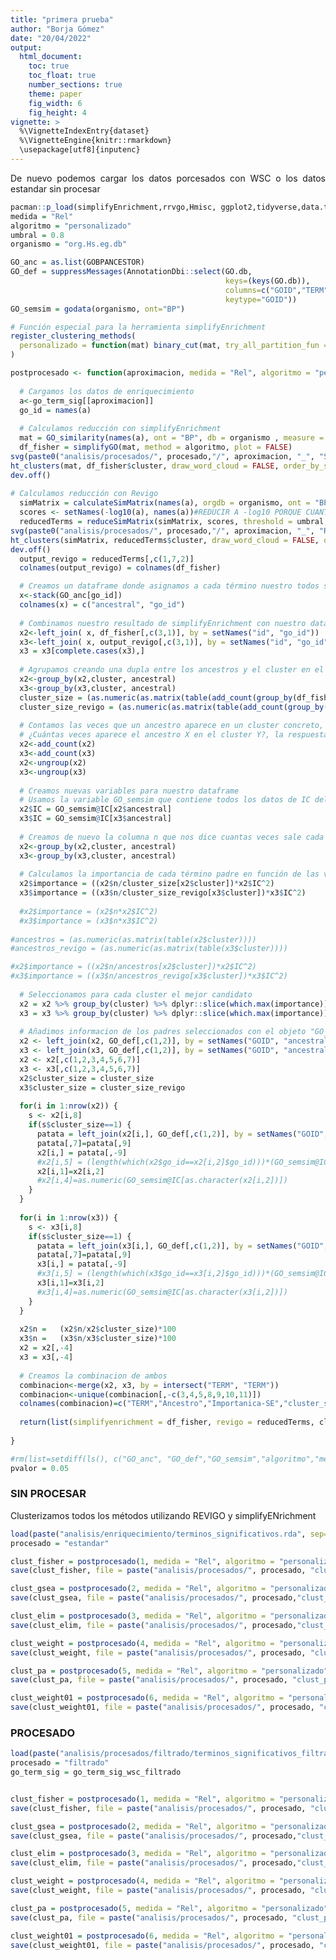 ```yaml
---
title: "primera prueba"
author: "Borja Gómez"
date: "20/04/2022"
output: 
  html_document:
    toc: true
    toc_float: true
    number_sections: true
    theme: paper
    fig_width: 6
    fig_height: 4
vignette: >
  %\VignetteIndexEntry{dataset}
  %\VignetteEngine{knitr::rmarkdown}
  \usepackage[utf8]{inputenc}
---
```


<style>
body {
text-align: justify}
</style>

De nuevo podemos cargar los datos porcesados con WSC o los datos estandar sin procesar


```r
pacman::p_load(simplifyEnrichment,rrvgo,Hmisc, ggplot2,tidyverse,data.table,GOSemSim,GO.db)
medida = "Rel"
algoritmo = "personalizado"
umbral = 0.8
organismo = "org.Hs.eg.db"

GO_anc = as.list(GOBPANCESTOR)
GO_def = suppressMessages(AnnotationDbi::select(GO.db,
                                                keys=(keys(GO.db)),
                                                columns=c("GOID","TERM","DEFINITION"),
                                                keytype="GOID"))
GO_semsim = godata(organismo, ont="BP")

# Función especial para la herramienta simplifyEnrichment
register_clustering_methods(
  personalizado = function(mat) binary_cut(mat, try_all_partition_fun = TRUE, cutoff = 0.75)
)

postprocesado <- function(aproximacion, medida = "Rel", algoritmo = "personalizado", umbral = 0.7, organismo = 'org.Hs.eg.db', procesado) {
      
  # Cargamos los datos de enriquecimiento
  a<-go_term_sig[[aproximacion]]
  go_id = names(a)
  
  # Calculamos reducción con simplifyEnrichment
  mat = GO_similarity(names(a), ont = "BP", db = organismo , measure = medida)
  df_fisher = simplifyGO(mat, method = algoritmo, plot = FALSE)
svg(paste0("analisis/procesados/", procesado,"/", aproximacion, "_", "SimplifyEnrichment.svg"), width = 8, height = 6)
ht_clusters(mat, df_fisher$cluster, draw_word_cloud = FALSE, order_by_size = TRUE, column_title = paste0(aproximacion, "SimplifyEnrichment"))
dev.off()
  
# Calculamos reducción con Revigo
  simMatrix = calculateSimMatrix(names(a), orgdb = organismo, ont = "BP", method = medida)
  scores <- setNames(-log10(a), names(a))#REDUCIR A -log10 PORQUE CUANTO MAS GRANDE MEJOR
  reducedTerms = reduceSimMatrix(simMatrix, scores, threshold = umbral, orgdb = organismo)
svg(paste0("analisis/procesados/", procesado,"/", aproximacion, "_", "REVIGO.svg"), width = 8, height = 6)
ht_clusters(simMatrix, reducedTerms$cluster, draw_word_cloud = FALSE, order_by_size = TRUE, column_title = paste0(aproximacion, "REVIGO"))
dev.off()
  output_revigo = reducedTerms[,c(1,7,2)]
  colnames(output_revigo) = colnames(df_fisher)

  # Creamos un dataframe donde asignamos a cada término nuestro todos sus ancestros
  x<-stack(GO_anc[go_id])
  colnames(x) = c("ancestral", "go_id")
  
  # Combinamos nuestro resultado de simplifyEnrichment con nuestro dataframe de ancestros para tener la columna "clusters"
  x2<-left_join( x, df_fisher[,c(3,1)], by = setNames("id", "go_id"))
  x3<-left_join( x, output_revigo[,c(3,1)], by = setNames("id", "go_id"))
  x3 = x3[complete.cases(x3),]
  
  # Agrupamos creando una dupla entre los ancestros y el cluster en el que aparece de forma que (sigue abajo)
  x2<-group_by(x2,cluster, ancestral)
  x3<-group_by(x3,cluster, ancestral)
  cluster_size = (as.numeric(as.matrix(table(add_count(group_by(df_fisher,cluster))$cluster))))
  cluster_size_revigo = (as.numeric(as.matrix(table(add_count(group_by(output_revigo,cluster))$cluster))))
  
  # Contamos las veces que un ancestro aparece en un cluster concreto, es como responder a la pregunta:
  # ¿Cuántas veces aparece el ancestro X en el cluster Y?, la respuesta nos la da la nueva columna "n"
  x2<-add_count(x2) 
  x3<-add_count(x3) 
  x2<-ungroup(x2)
  x3<-ungroup(x3)
  
  # Creamos nuevas variables para nuestro dataframe
  # Usamos la variable GO_semsim que contiene todos los datos de IC del árbol GO par BP
  x2$IC = GO_semsim@IC[x2$ancestral]
  x3$IC = GO_semsim@IC[x3$ancestral]
  
  # Creamos de nuevo la columna n que nos dice cuantas veces sale cada término padre en un cluster
  x2<-group_by(x2,cluster, ancestral)
  x3<-group_by(x3,cluster, ancestral)
  
  # Calculamos la importancia de cada término padre en función de las veces que sale y su IC
  x2$importance = ((x2$n/cluster_size[x2$cluster])*x2$IC^2)
  x3$importance = ((x3$n/cluster_size_revigo[x3$cluster])*x3$IC^2)
  
  #x2$importance = (x2$n*x2$IC^2)
  #x3$importance = (x3$n*x3$IC^2)
  
#ancestros = (as.numeric(as.matrix(table(x2$cluster))))
#ancestros_revigo = (as.numeric(as.matrix(table(x3$cluster))))

#x2$importance = ((x2$n/ancestros[x2$cluster])*x2$IC^2)
#x3$importance = ((x3$n/ancestros_revigo[x3$cluster])*x3$IC^2)
  
  # Seleccionamos para cada cluster el mejor candidato
  x2 = x2 %>% group_by(cluster) %>% dplyr::slice(which.max(importance))
  x3 = x3 %>% group_by(cluster) %>% dplyr::slice(which.max(importance))
  
  # Añadimos informacion de los padres seleccionados con el objeto "GO_def" cargado al principio
  x2 <- left_join(x2, GO_def[,c(1,2)], by = setNames("GOID", "ancestral"))
  x3 <- left_join(x3, GO_def[,c(1,2)], by = setNames("GOID", "ancestral"))
  x2 <- x2[,c(1,2,3,4,5,6,7)]
  x3 <- x3[,c(1,2,3,4,5,6,7)]    
  x2$cluster_size = cluster_size
  x3$cluster_size = cluster_size_revigo
  
  for(i in 1:nrow(x2)) { 
    s <- x2[i,8]
    if(s$cluster_size==1) {
      patata = left_join(x2[i,], GO_def[,c(1,2)], by = setNames("GOID", "go_id"))
      patata[,7]=patata[,9]
      x2[i,] = patata[,-9]
      #x2[i,5] = (length(which(x2$go_id==x2[i,2]$go_id)))*(GO_semsim@IC[x2[i,2]$go_id]^2)
      x2[i,1]=x2[i,2]
      #x2[i,4]=as.numeric(GO_semsim@IC[as.character(x2[i,2])])
    }
  }
  
  for(i in 1:nrow(x3)) { 
    s <- x3[i,8]
    if(s$cluster_size==1) {
      patata = left_join(x3[i,], GO_def[,c(1,2)], by = setNames("GOID", "go_id"))
      patata[,7]=patata[,9]
      x3[i,] = patata[,-9]
      #x3[i,5] = (length(which(x3$go_id==x3[i,2]$go_id)))*(GO_semsim@IC[x3[i,2]$go_id]^2)
      x3[i,1]=x3[i,2]
      #x3[i,4]=as.numeric(GO_semsim@IC[as.character(x3[i,2])])
    }
  }
  
  x2$n =   (x2$n/x2$cluster_size)*100
  x3$n =   (x3$n/x3$cluster_size)*100
  x2 = x2[,-4]
  x3 = x3[,-4]
  
  # Creamos la combinacion de ambos
  combinacion<-merge(x2, x3, by = intersect("TERM", "TERM"))
  combinacion<-unique(combinacion[,-c(3,4,5,8,9,10,11)])
  colnames(combinacion)=c("TERM","Ancestro","Importanica-SE","cluster_size_SE","Importancia-R","cluster_size_revigo")
  
  return(list(simplifyenrichment = df_fisher, revigo = reducedTerms, clusterización_se = x2, clusterizacion_revigo = x3, combinacion = combinacion))
  
}
```

```r
#rm(list=setdiff(ls(), c("GO_anc", "GO_def","GO_semsim","algoritmo","medida","organismo","umbral","postprocesado")))
pvalor = 0.05
```

### SIN PROCESAR ###

Clusterizamos todos los métodos utilizando REVIGO y simplifyENrichment
```r

load(paste("analisis/enriquecimiento/terminos_significativos.rda", sep="/"))
procesado = "estandar"

clust_fisher = postprocesado(1, medida = "Rel", algoritmo = "personalizado", umbral = 0.8, organismo = "org.Hs.eg.db", procesado = procesado)
save(clust_fisher, file = paste("analisis/procesados/", procesado, "clust_fisher.rda", sep = "/"))

clust_gsea = postprocesado(2, medida = "Rel", algoritmo = "personalizado", umbral = 0.8, organismo = "org.Hs.eg.db", procesado = procesado)
save(clust_gsea, file = paste("analisis/procesados/", procesado,"clust_gsea.rda", sep = "/"))

clust_elim = postprocesado(3, medida = "Rel", algoritmo = "personalizado", umbral = 0.8, organismo = "org.Hs.eg.db", procesado = procesado)
save(clust_elim, file = paste("analisis/procesados/", procesado,"clust_elim.rda", sep = "/"))

clust_weight = postprocesado(4, medida = "Rel", algoritmo = "personalizado", umbral = 0.8, organismo = "org.Hs.eg.db", procesado = procesado)
save(clust_weight, file = paste("analisis/procesados/", procesado, "clust_weight.rda", sep = "/"))

clust_pa = postprocesado(5, medida = "Rel", algoritmo = "personalizado", umbral = 0.8, organismo = "org.Hs.eg.db", procesado = procesado)
save(clust_pa, file = paste("analisis/procesados/", procesado, "clust_pa.rda", sep = "/"))

clust_weight01 = postprocesado(6, medida = "Rel", algoritmo = "personalizado", umbral = 0.8, organismo = "org.Hs.eg.db", procesado = procesado)
save(clust_weight01, file = paste("analisis/procesados/", procesado, "clust_weight01.rda", sep = "/"))
```

### PROCESADO ###

```r
load(paste("analisis/procesados/filtrado/terminos_significativos_filtrado.rda", sep="/"))
procesado = "filtrado"
go_term_sig = go_term_sig_wsc_filtrado


clust_fisher = postprocesado(1, medida = "Rel", algoritmo = "personalizado", umbral = 0.8, organismo = "org.Hs.eg.db", procesado = procesado)
save(clust_fisher, file = paste("analisis/procesados/", procesado, "clust_fisher.rda", sep = "/"))

clust_gsea = postprocesado(2, medida = "Rel", algoritmo = "personalizado", umbral = 0.8, organismo = "org.Hs.eg.db", procesado = procesado)
save(clust_gsea, file = paste("analisis/procesados/", procesado,"clust_gsea.rda", sep = "/"))

clust_elim = postprocesado(3, medida = "Rel", algoritmo = "personalizado", umbral = 0.8, organismo = "org.Hs.eg.db", procesado = procesado)
save(clust_elim, file = paste("analisis/procesados/", procesado,"clust_elim.rda", sep = "/"))

clust_weight = postprocesado(4, medida = "Rel", algoritmo = "personalizado", umbral = 0.8, organismo = "org.Hs.eg.db", procesado = procesado)
save(clust_weight, file = paste("analisis/procesados/", procesado, "clust_weight.rda", sep = "/"))

clust_pa = postprocesado(5, medida = "Rel", algoritmo = "personalizado", umbral = 0.8, organismo = "org.Hs.eg.db", procesado = procesado)
save(clust_pa, file = paste("analisis/procesados/", procesado, "clust_pa.rda", sep = "/"))

clust_weight01 = postprocesado(6, medida = "Rel", algoritmo = "personalizado", umbral = 0.8, organismo = "org.Hs.eg.db", procesado = procesado)
save(clust_weight01, file = paste("analisis/procesados/", procesado, "clust_weight01.rda", sep = "/"))
```



